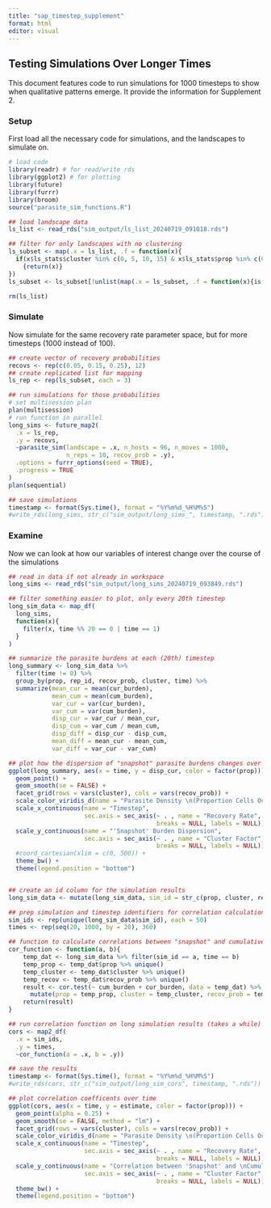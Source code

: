 ```yaml
---
title: "sap_timestep_supplement"
format: html
editor: visual
---
```


## Testing Simulations Over Longer Times

This document features code to run simulations for 1000 timesteps to show when qualitative patterns emerge. It provide the information for Supplement 2.

### Setup

First load all the necessary code for simulations, and the landscapes to simulate on.

```r
# load code
library(readr) # for read/write rds
library(ggplot2) # for plotting
library(future)
library(furrr)
library(broom)
source("parasite_sim_functions.R")

## load landscape data
ls_list <- read_rds("sim_output/ls_list_20240719_091018.rds")

## filter for only landscapes with no clustering
ls_subset <- map(.x = ls_list, .f = function(x){
  if(x$ls_stats$cluster %in% c(0, 5, 10, 15) & x$ls_stats$prop %in% c(0.1, 0.5, 0.9))
    {return(x)}
})
ls_subset <- ls_subset[!unlist(map(.x = ls_subset, .f = function(x){is.null(x)}))]

rm(ls_list)
```

### Simulate

Now simulate for the same recovery rate parameter space, but for more timesteps (1000 instead of 100).

```r
## create vector of recovery probabilities
recovs <- rep(c(0.05, 0.15, 0.25), 12)
## create replicated list for mapping
ls_rep <- rep(ls_subset, each = 3)

## run simulations for those probabilities
# set multisession plan
plan(multisession)
# run function in parallel
long_sims <- future_map2(
  .x = ls_rep,
  .y = recovs,
  ~parasite_sim(landscape = .x, n_hosts = 96, n_moves = 1000,
                n_reps = 10, recov_prob = .y),
  .options = furrr_options(seed = TRUE),
  .progress = TRUE
)
plan(sequential)

## save simulations
timestamp <- format(Sys.time(), format = "%Y%m%d_%H%M%S")
#write_rds(long_sims, str_c("sim_output/long_sims_", timestamp, ".rds"))


```

### Examine

Now we can look at how our variables of interest change over the course of the simulations

```r
## read in data if not already in workspace
long_sims <- read_rds("sim_output/long_sims_20240719_093849.rds")

## filter something easier to plot, only every 20th timestep
long_sim_data <- map_df(
  long_sims,
  function(x){
    filter(x, time %% 20 == 0 | time == 1)
  }
)

## summarize the parasite burdens at each (20th) timestep
long_summary <- long_sim_data %>%
  filter(time != 0) %>%
  group_by(prop, rep_id, recov_prob, cluster, time) %>%
  summarize(mean_cur = mean(cur_burden),
            mean_cum = mean(cum_burden),
            var_cur = var(cur_burden),
            var_cum = var(cum_burden),
            disp_cur = var_cur / mean_cur,
            disp_cum = var_cum / mean_cum,
            disp_diff = disp_cur - disp_cum,
            mean_diff = mean_cur - mean_cum,
            var_diff = var_cur - var_cum)

## plot how the dispersion of "snapshot" parasite burdens changes over the course of the simulations
ggplot(long_summary, aes(x = time, y = disp_cur, color = factor(prop))) +
  geom_point() +
  geom_smooth(se = FALSE) +
  facet_grid(rows = vars(cluster), cols = vars(recov_prob)) +
  scale_color_viridis_d(name = "Parasite Density \n(Proportion Cells Occupied)") +
  scale_x_continuous(name = "Timestep",
                     sec.axis = sec_axis(~ . , name = "Recovery Rate", 
                                         breaks = NULL, labels = NULL)) +
  scale_y_continuous(name = "'Snapshot' Burden Dispersion",
                     sec.axis = sec_axis(~ . , name = "Cluster Factor", 
                                         breaks = NULL, labels = NULL)) +
  #coord_cartesian(xlim = c(0, 500)) +
  theme_bw() +
  theme(legend.position = "bottom")


## create an id column for the simulation results
long_sim_data <- mutate(long_sim_data, sim_id = str_c(prop, cluster, recov_prob, rep_id, sep = "_"))

## prep simulation and timestep identifiers for correlation calculation
sim_ids <- rep(unique(long_sim_data$sim_id), each = 50)
times <- rep(seq(20, 1000, by = 20), 360)

## function to calculate correlations between "snapshot" and cumulative burdens for each (20th) timestep of each simulation
cor_function <- function(a, b){
    temp_dat <- long_sim_data %>% filter(sim_id == a, time == b)
    temp_prop <- temp_dat$prop %>% unique()
    temp_cluster <- temp_dat$cluster %>% unique()
    temp_recov <- temp_dat$recov_prob %>% unique()
    result <- cor.test(~ cum_burden + cur_burden, data = temp_dat) %>% tidy() %>%
      mutate(prop = temp_prop, cluster = temp_cluster, recov_prob = temp_recov, time = b)
    return(result)
}

## run correlation function on long simulation results (takes a while)
cors <- map2_df(
  .x = sim_ids,
  .y = times,
  ~cor_function(a = .x, b = .y)) 

## save the results
timestamp <- format(Sys.time(), format = "%Y%m%d_%H%M%S")
#write_rds(cors, str_c("sim_output/long_sim_cors", timestamp, ".rds"))

## plot correlation coefficents over time
ggplot(cors, aes(x = time, y = estimate, color = factor(prop))) +
  geom_point(alpha = 0.25) +
  geom_smooth(se = FALSE, method = "lm") +
  facet_grid(rows = vars(cluster), cols = vars(recov_prob)) +
  scale_color_viridis_d(name = "Parasite Density \n(Proportion Cells Occupied)") +
  scale_x_continuous(name = "Timestep",
                     sec.axis = sec_axis(~ . , name = "Recovery Rate", 
                                         breaks = NULL, labels = NULL)) +
  scale_y_continuous(name = "Correlation between 'Snapshot' and \nCumulative Burdens",
                     sec.axis = sec_axis(~ . , name = "Cluster Factor", 
                                         breaks = NULL, labels = NULL)) +
  theme_bw() +
  theme(legend.position = "bottom")
```
